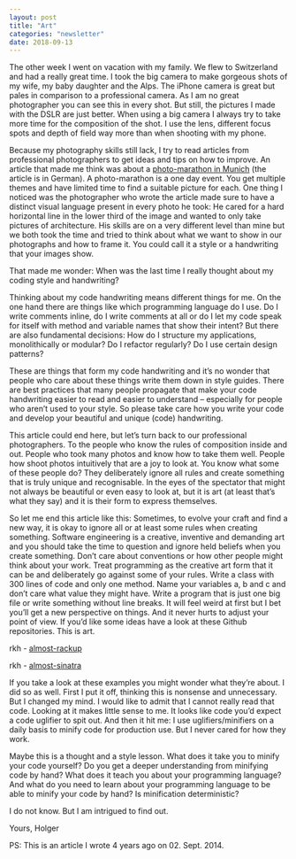 ```yaml
---
layout: post
title: "Art"
categories: "newsletter"
date: 2018-09-13
---
```


The other week I went on vacation with my family. We flew to Switzerland and had a really great time. I took the big camera to make gorgeous shots of my wife, my baby daughter and the Alps. The iPhone camera is great but pales in comparison to a professional camera. As I am no great photographer you can see this in every shot. But still, the pictures I made with the DSLR are just better. When using a big camera I always try to take more time for the composition of the shot. I use the lens, different focus spots and depth of field way more than when shooting with my phone.
<!--more-->
Because my photography skills still lack, I try to read articles from professional photographers to get ideas and tips on how to improve. An article that made me think was about a [photo-marathon in Munich](http://www.domlen.de/2014/08/16/fmm14/) (the article is in German). A photo-marathon is a one day event. You get multiple themes and have limited time to find a suitable picture for each. One thing I noticed was the photographer who wrote the article made sure to have a distinct visual language present in every photo he took: He cared for a hard horizontal line in the lower third of the image and wanted to only take pictures of architecture. His skills are on a very different level than mine but we both took the time and tried to think about what we want to show in our photographs and how to frame it. You could call it a style or a handwriting that your images show.

That made me wonder: When was the last time I really thought about my coding style and handwriting?

Thinking about my code handwriting means different things for me. On the one hand there are things like which programming language do I use. Do I write comments inline, do I write comments at all or do I let my code speak for itself with method and variable names that show their intent? But there are also fundamental decisions: How do I structure my applications, monolithically or modular? Do I refactor regularly? Do I use certain design patterns?

These are things that form my code handwriting and it’s no wonder that people who care about these things write them down in style guides. There are best practices that many people propagate that make your code handwriting easier to read and easier to understand – especially for people who aren’t used to your style. So please take care how you write your code and develop your beautiful and unique (code) handwriting.

This article could end here, but let’s turn back to our professional photographers. To the people who know the rules of composition inside and out. People who took many photos and know how to take them well. People how shoot photos intuitively that are a joy to look at. You know what some of these people do? They deliberately ignore all rules and create something that is truly unique and recognisable. In the eyes of the spectator that might not always be beautiful or even easy to look at, but it is art (at least that’s what they say) and it is their form to express themselves.

So let me end this article like this: Sometimes, to evolve your craft and find a new way, it is okay to ignore all or at least some rules when creating something. Software engineering is a creative, inventive and demanding art and you should take the time to question and ignore held beliefs when you create something. Don’t care about conventions or how other people might think about your work. Treat programming as the creative art form that it can be and deliberately go against some of your rules. Write a class with 300 lines of code and only one method. Name your variables a, b and c and don’t care what value they might have. Write a program that is just one big file or write something without line breaks. It will feel weird at first but I bet you’ll get a new perspective on things. And it never hurts to adjust your point of view.
If you’d like some ideas have a look at these Github repositories. This is art.

rkh - [almost-rackup](https://github.com/rkh/almost-rack/blob/meister/almost-rackup)

rkh - [almost-sinatra](https://github.com/rkh/almost-sinatra)

If you take a look at these examples you might wonder what they’re about. I did so as well. First I put it off, thinking this is nonsense and unnecessary. But I changed my mind. I would like to admit that I cannot really read that code. Looking at it makes little sense to me. It looks like code you’d expect a code uglifier to spit out. And then it hit me: I use uglifiers/minifiers on a daily basis to minify code for production use. But I never cared for how they work.

Maybe this is a thought and a style lesson. What does it take you to minify your code yourself? Do you get a deeper understanding from minifying code by hand? What does it teach you about your programming language? And what do you need to learn about your programming language to be able to minify your code by hand? Is minification deterministic?

I do not know. But I am intrigued to find out.

Yours,
Holger

PS: This is an article I wrote 4 years ago on 02. Sept. 2014.
